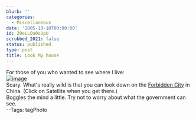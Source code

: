```yaml
---
blurb: ''
categories:
  - Miscellaneous
date: '2005-10-10T00:00:00'
id: 20eLLQa0sUpU
scrubbed_2021: false
status: published
type: post
title: Look My house
---
```


For those of you who wanted to see where I live:  
[![image](https://photos1.blogger.com/blogger/2691/1643/400/house.jpg)](http://photos1.blogger.com/blogger/2691/1643/1600/house.jpg)  
Scary. What's really wild is that you can look down on the
[Forbidden City](http://maps.google.com/maps?ll=39.912145,116.394659&spn=0.003487,0.006951&amp;amp;amp;t=k&hl=en)
in China. (Click on Satellite when you get there.)  
Boggles the mind a little. Try not to worry about what the
government can see.  
--Tags: tagPhoto
